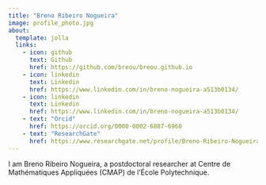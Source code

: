 ```yaml
---
title: "Breno Ribeiro Nogueira"
image: profile_photo.jpg
about:
  template: jolla
  links:
    - icon: github
      text: Github
      href: https://github.com/breou/breou.github.io
    - icon: linkedin
      text: Linkedin
      href: https://www.linkedin.com/in/breno-nogueira-a513b0134/
    - icon: linkedin
      text: Linkedin
      href: https://www.linkedin.com/in/breno-nogueira-a513b0134/
    - text: "Orcid"
      href: https://orcid.org/0000-0002-6887-6960
    - text: "ResearchGate"
      href: https://www.researchgate.net/profile/Breno-Ribeiro-Nogueira?ev=hdr_xprf
---
```


I am Breno Ribeiro Nogueira, a postdoctoral researcher at Centre de Mathématiques Appliquées (CMAP) de l'École Polytechnique.


